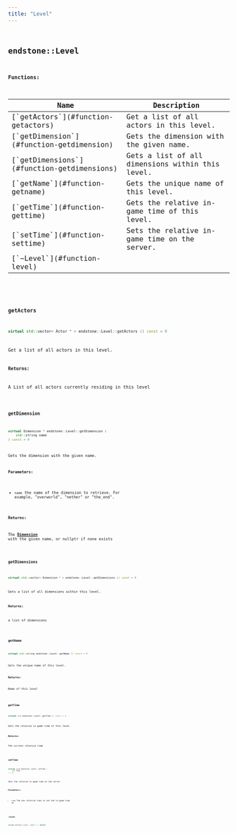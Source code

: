 ```yaml
---
title: "Level"
---
```


## <code className="doc-symbol doc-symbol-class"/> endstone::Level

















**Functions:**

<table>
<thead>
   <tr>
      <th>Name</th>
      <th>Description</th>
   </tr>
</thead>
<tbody>
<tr key="classendstone_1_1_level_1a6eac0b57be7148b605cbe9961261a833">
    <td>[`getActors`](#function-getactors)</td>
    <td>Get a list of all actors in this level.</td>
</tr>
<tr key="classendstone_1_1_level_1ad688e6ab223f171816d8ed7956075c7e">
    <td>[`getDimension`](#function-getdimension)</td>
    <td>Gets the dimension with the given name.</td>
</tr>
<tr key="classendstone_1_1_level_1ac4329b1323d1e61be61c1efeb4e8ecd9">
    <td>[`getDimensions`](#function-getdimensions)</td>
    <td>Gets a list of all dimensions within this level.</td>
</tr>
<tr key="classendstone_1_1_level_1aa55eace2debac6499fd261db27a260bf">
    <td>[`getName`](#function-getname)</td>
    <td>Gets the unique name of this level.</td>
</tr>
<tr key="classendstone_1_1_level_1a2a0a6904b53c1d0952c6bdcfce91d0cd">
    <td>[`getTime`](#function-gettime)</td>
    <td>Gets the relative in-game time of this level.</td>
</tr>
<tr key="classendstone_1_1_level_1a52d11546e286762d10b7c2a523fd2dd7">
    <td>[`setTime`](#function-settime)</td>
    <td>Sets the relative in-game time on the server.</td>
</tr>
<tr key="classendstone_1_1_level_1ac053439dfd214fde2596aecbd158cb97">
    <td>[`~Level`](#function-level)</td>
    <td></td>
</tr>
</tbody>
</table>

### <code className="doc-symbol doc-symbol-function"/> getActors

```cpp
virtual std::vector< Actor * > endstone::Level::getActors () const = 0
```

Get a list of all actors in this level.



**Returns:**

A List of all actors currently residing in this level 





        
### <code className="doc-symbol doc-symbol-function"/> getDimension

```cpp
virtual Dimension * endstone::Level::getDimension (
    std::string name
) const = 0
```

Gets the dimension with the given name.



**Parameters:**


* `name` the name of the dimension to retrieve. For example, "overworld", "nether" or "the\_end".



**Returns:**

The [**Dimension**](classendstone_1_1_dimension.md) with the given name, or nullptr if none exists 





        
### <code className="doc-symbol doc-symbol-function"/> getDimensions

```cpp
virtual std::vector< Dimension * > endstone::Level::getDimensions () const = 0
```

Gets a list of all dimensions within this level.



**Returns:**

a list of dimensions 





        
### <code className="doc-symbol doc-symbol-function"/> getName

```cpp
virtual std::string endstone::Level::getName () const = 0
```

Gets the unique name of this level.



**Returns:**

Name of this level 





        
### <code className="doc-symbol doc-symbol-function"/> getTime

```cpp
virtual int endstone::Level::getTime () const = 0
```

Gets the relative in-game time of this level.



**Returns:**

The current relative time 





        
### <code className="doc-symbol doc-symbol-function"/> setTime

```cpp
virtual void endstone::Level::setTime (
    int time
) = 0
```

Sets the relative in-game time on the server.



**Parameters:**


* `time` The new relative time to set the in-game time to 




        
### <code className="doc-symbol doc-symbol-function"/> ~Level

```cpp
virtual endstone::Level::~Level () = default
```

